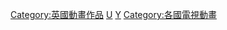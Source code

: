 [[Category:英國動畫作品|Category:英國動畫作品]]
[[Category:各国动画片|U]]
[[Category:英國電視節目|Y]]
[[Category:各國電視動畫|Category:各國電視動畫]]